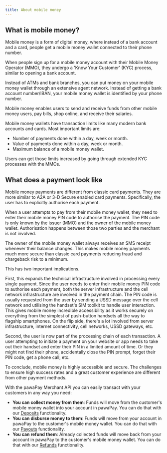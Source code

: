 ```yaml
---
title: About mobile money
---
```


## What is mobile money?
Mobile money is a form of digital money, where instead of a bank account and a card, people get a mobile money wallet connected to their phone number. 

When people sign up for a mobile money account with their Mobile Money Operator (MMO), they undergo a 'Know Your Customer' (KYC) process, similar to opening a bank account.

Instead of ATMs and bank branches, you can put money on your mobile money wallet through an extensive agent network. Instead of getting a bank account number/IBAN, your mobile money wallet is identified by your phone number. 

Mobile money enables users to send and receive funds from other mobile money users, pay bills, shop online, and receive their salaries.

Mobile money wallets have transaction limits like many modern bank accounts and cards. Most important limits are:
* Number of payments done within a day, week or month.
* Value of payments done within a day, week or month.
* Maximum balance of a mobile money wallet.

Users can get those limits increased by going through extended KYC processes with the MMOs. 

## What does a payment look like

Mobile money payments are different from classic card payments. They are more similar to A2A or 3-D Secure enabled card payments. Specifically, the user has to explicitly authorise each payment. 

When a user attempts to pay from their mobile money wallet, they need to enter their mobile money PIN code to authorise the payment. The PIN code is only known by the issuer (MMO) and the owner of the mobile money wallet. Authorisation happens between those two parties and the merchant is not involved. 

The owner of the mobile money wallet always receives an SMS receipt whenever their balance changes.
This makes mobile money payments much more secure than classic card payments reducing fraud and chargeback risk to a minimum.

This has two important implications. 

First, this expands the technical infrastructure involved in processing every single payment. 
Since the user needs to enter their mobile money PIN code to authorise each payment, both the server infrastructure and the cell network infrastructure are involved in the payment chain. 
The PIN code is usually requested from the user by sending a USSD message over the cell network and utilising the handset's SIM toolkit to handle user interaction. 
This gives mobile money incredible accessibility as it works securely on everything from the simplest of push-button handsets all the way to flagship smartphones. 
On the flip side, there's a lot involved from server infrastructure, internet connectivity, cell networks, USSD gateways, etc. 

Second, the user is now part of the processing chain of each transaction. 
A user attempting to initiate a payment on your website or app needs to take out their handset and enter their PIN in a limited amount of time. 
Or they might not find their phone, accidentally close the PIN prompt, forget their PIN code, get a phone call, etc. 

To conclude, mobile money is highly accessible and secure. The challenges to ensure high success rates and a great customer experience are different from other payment methods.

With the pawaPay Merchant API you can easily transact with your customers in any way you need:
* **You can collect money from them**: Funds will move from the customer's mobile money wallet into your account in pawaPay. You can do that with our [Deposits](/deposits) functionality.
* **You can disburse money to them**: Funds will move from your account in pawaPay to the customer's mobile money wallet. You can do that with our [Payouts](/payouts) functionality.
* **You can refund them**: Already collected funds will move back from your account in pawaPay to the customer's mobile money wallet. You can do that with our [Refunds](/refunds) functionality.